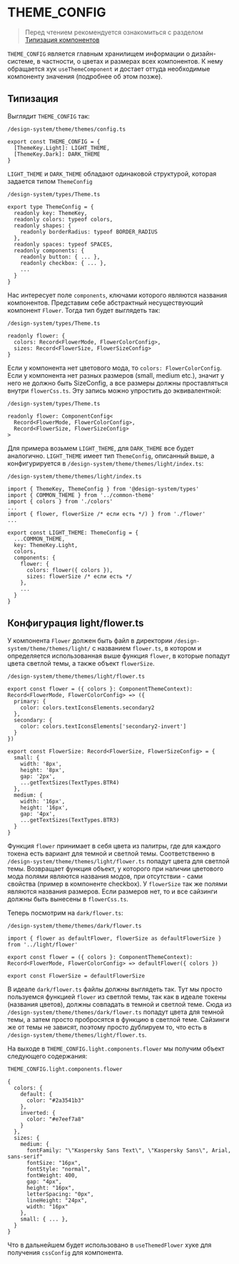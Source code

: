 
<Meta title="Docs/Конфигурирование THEME_CONFIG" />

# THEME_CONFIG
> Перед чтением рекомендуется ознакомиться с разделом [Типизация компонентов](?path=/story/docs-типизация-компонентов--page)

`THEME_CONFIG` является главным хранилищем информации о дизайн-системе, в частности, о цветах и размерах всех компонентов.
К нему обращается хук `useThemeComponent` и достает оттуда необходимые компоненту значения (подробнее об этом позже).
## Типизация
Выглядит `THEME_CONFIG` так:
```
/design-system/theme/themes/config.ts

export const THEME_CONFIG = {
  [ThemeKey.Light]: LIGHT_THEME,
  [ThemeKey.Dark]: DARK_THEME
}
```
`LIGHT_THEME` и `DARK_THEME` обладают одинаковой структурой, которая задается типом `ThemeConfig`
```
/design-system/types/Theme.ts

export type ThemeConfig = {
  readonly key: ThemeKey,
  readonly colors: typeof colors,
  readonly shapes: {
    readonly borderRadius: typeof BORDER_RADIUS
  },
  readonly spaces: typeof SPACES,
  readonly components: {
    readonly button: { ... },
    readonly checkbox: { ... },
    ...
  }
}
```
Нас интересует поле `components`, ключами которого являются названия компонентов. Представим себе абстрактный
несуществующий компонент `Flower`. Тогда тип будет выглядеть так:
```
/design-system/types/Theme.ts

readonly flower: {
  colors: Record<FlowerMode, FlowerColorConfig>,
  sizes: Record<FlowerSize, FlowerSizeConfig>
}
```
Если у компонента нет цветового мода, то `colors: FlowerColorConfig`. Если у компонента нет разных размеров
(small, medium etc.), значит у него не должно быть SizeConfig, а все размеры должны проставляться внутри
`flowerCss.ts`.
Эту запись можно упростить до эквивалентной:
```
/design-system/types/Theme.ts

readonly flower: ComponentConfig<
  Record<FlowerMode, FlowerColorConfig>,
  Record<FlowerSize, FlowerSizeConfig>
>
```
Для примера возьмем `LIGHT_THEME`, для `DARK_THEME` все будет аналогично. `LIGHT_THEME` имеет тип `ThemeConfig`,
описанный выше, а конфигурируется в `/design-system/theme/themes/light/index.ts`:
```
/design-system/theme/themes/light/index.ts

import { ThemeKey, ThemeConfig } from '@design-system/types'
import { COMMON_THEME } from '../common-theme'
import { colors } from './colors'
...
import { flower, flowerSize /* если есть */) } from './flower'
...

export const LIGHT_THEME: ThemeConfig = {
  ...COMMON_THEME,
  key: ThemeKey.Light,
  colors,
  components: {
    flower: {
      colors: flower({ colors }),
      sizes: flowerSize /* если есть */
    },
    ...
  }
}
```

## Конфигурация light/flower.ts
У компонента `Flower` должен быть файл в директории `/design-system/theme/themes/light/` с названием `flower.ts`,
в котором и определяется использованная выше функция `flower`, в которые попадут цвета светлой темы, а также объект
`flowerSize`.
```
/design-system/theme/themes/light/flower.ts

export const flower = ({ colors }: ComponentThemeContext): Record<FlowerMode, FlowerColorConfig> => ({
  primary: {
    color: colors.textIconsElements.secondary2
  },
  secondary: {
    color: colors.textIconsElements['secondary2-invert']
  }
})

export const FlowerSize: Record<FlowerSize, FlowerSizeConfig> = {
  small: {
    width: '8px',
    height: '8px',
    gap: '2px',
    ...getTextSizes(TextTypes.BTR4)
  },
  medium: {
    width: '16px',
    height: '16px',
    gap: '4px',
    ...getTextSizes(TextTypes.BTR3)
  }
}
```
Функция `flower` принимает в себя цвета из палитры, где для каждого токена есть вариант для темной и светлой темы.
Соответственно в `/design-system/theme/themes/light/flower.ts` попадут цвета для светлой темы.
Возвращает функция объект, у которого при наличии цветового мода полями являются названия модов, при отсутствии -
сами свойства (пример в компоненте checkbox). У `flowerSize` так же полями являются названия размеров. Если размеров нет,
то и все сайзинги должны быть вынесены в `flowerCss.ts`.

Теперь посмотрим на `dark/flower.ts`:
```
/design-system/theme/themes/dark/flower.ts

import { flower as defaultFlower, flowerSize as defaultFlowerSize } from '../light/flower'

export const flower = ({ colors }: ComponentThemeContext): Record<FlowerMode, FlowerColorConfig> => defaultFlower({ colors })

export const FlowerSize = defaultFlowerSize
```
В идеале `dark/flower.ts` файлы должны выглядеть так. Тут мы просто пользуемся функцией `flower` из светлой темы,
так как в идеале токены (названия цветов), должны совпадать в темной и светлой теме. Сюда из
`/design-system/theme/themes/dark/flower.ts` попадут цвета для темной темы, а затем просто пробросятся в функцию
в светлой теме. Сайзинги же от темы не зависят, поэтому просто дублируем то, что есть в
`/design-system/theme/themes/light/flower.ts`.

На выходе в `THEME_CONFIG.light.components.flower` мы получим объект следующего содержания:
```
THEME_CONFIG.light.components.flower

{
  colors: {
    default: {
      color: "#2a3541b3"
    },
    inverted: {
      color: "#e7eef7a8"
    }
  },
  sizes: {
    medium: {
      fontFamily: "\"Kaspersky Sans Text\", \"Kaspersky Sans\", Arial, sans-serif"
      fontSize: "16px",
      fontStyle: "normal",
      fontWeight: 400,
      gap: "4px",
      height: "16px",
      letterSpacing: "0px",
      lineHeight: "24px",
      width: "16px"
    },
    small: { ... },
  }
}
```
Что в дальнейшем будет использовано в `useThemedFlower` хуке для получения `cssConfig` для компонента.


